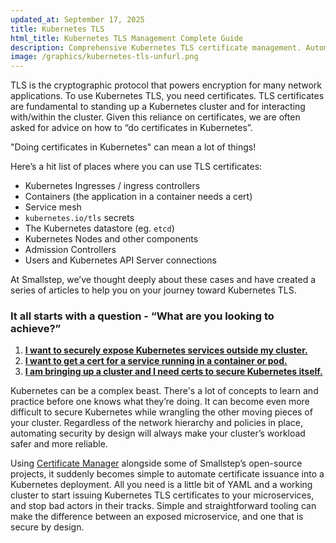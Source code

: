 ```yaml
---
updated_at: September 17, 2025
title: Kubernetes TLS
html_title: Kubernetes TLS Management Complete Guide
description: Comprehensive Kubernetes TLS certificate management. Automate certificate lifecycle for ingress, pods, and service mesh security.
image: /graphics/kubernetes-tls-unfurl.png
---
```


TLS is the cryptographic protocol that powers encryption for many network applications. 
To use Kubernetes TLS, you need certificates. 
TLS certificates are fundamental to standing up a Kubernetes cluster and for interacting with/within the cluster. 
Given this reliance on certificates, we are often asked for advice on how to “do certificates in Kubernetes”. 

"Doing certificates in Kubernetes" can mean a lot of things!

Here’s a hit list of places where you can use TLS certificates:

- Kubernetes Ingresses / ingress controllers
- Containers (the application in a container needs a cert)
- Service mesh
- `kubernetes.io/tls` secrets
- The Kubernetes datastore (eg. `etcd`)
- Kubernetes Nodes and other components
- Admission Controllers
- Users and Kubernetes API Server connections

At Smallstep, we’ve thought deeply about these cases and have created a series of articles to help you on your journey toward Kubernetes TLS. 

### It all starts with a question - “What are you looking to achieve?”

1. [**I want to securely expose Kubernetes services outside my cluster.**](./kubernetes-ingress-tls.mdx)
2. [**I want to get a cert for a service running in a container or pod.**](./kubernetes-container-tls.mdx)
3. [**I am bringing up a cluster and I need certs to secure Kubernetes itself.**](./kubernetes-install.mdx)

Kubernetes can be a complex beast. 
There's a lot of concepts to learn and practice before one knows what they’re doing. 
It can become even more difficult to secure Kubernetes while wrangling the other moving pieces of your cluster. 
Regardless of the network hierarchy and policies in place, automating security by design will always make your cluster’s workload safer and more reliable.

Using [Certificate Manager](https://smallstep.com/certificate-manager/) alongside some of Smallstep’s open-source projects, it suddenly becomes simple to automate certificate issuance into a Kubernetes deployment. 
All you need is a little bit of YAML and a working cluster to start issuing Kubernetes TLS certificates to your microservices, and stop bad actors in their tracks. 
Simple and straightforward tooling can make the difference between an exposed microservice, and one that is secure by design.
